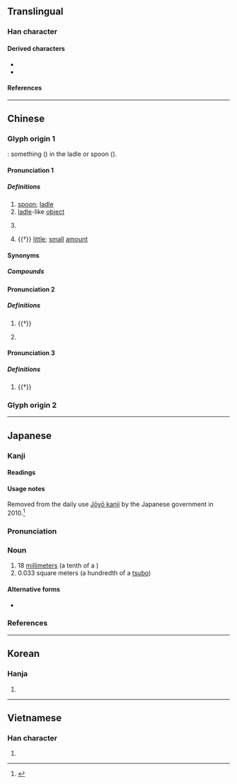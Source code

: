 {{character info}}
{{character info|0xFA77}}
{{character info|0x2F828}}
==Translingual==
{{stroke order}}

===Han character===
{{Han char|rn=20|rad=勹|as=01|sn=3|four=27320|canj=PI,XPI|ids=⿹勹丶(GHTJV),⿹勹一(K)}}

====Derived characters====
* {{l|mul|[[仢]], [[𠮭]], [[圴]], [[妁]], [[尥]], [[𭘅]], [[𢁕]], [[𪪊]], [[㢩]], [[彴]], [[㣿]], [[扚]], [[汋]], [[犳]], [[旳]], [[杓]], [[𣧀]], [[灼]], [[尦]], [[玓]], [[礿]], [[肑]], [[瓝]], [[𬏀]], [[的]], [[𤿉]], [[𪾠]], [[䂆]], [[䄪]], [[𥩘]], [[𧘑]], [[𭇕]], [[畃]], [[約]]([[约]]), [[𦨓]], [[虳]], [[𡖑]], [[訋]], [[豹]], [[𧺕]], [[趵]], [[酌]], [[𫧂]], [[釣]]([[钓]]), [[𭅌]], [[𠣳]], [[靮]], [[䪨]], [[𩖚]], [[𩚈]], [[𠣷]], [[馰]], [[𩲃]], [[䋤]], [[魡]]([[𬶄]]), [[𩾡]], [[䵠]], [[䶂]], [[𦆗]], [[𫍍]]}}
* {{l|mul|[[𠚭]], [[𡚷]], [[𢻭]], [[𤿈]], [[芍]], [[𦉹]], [[𥫩]]}}

====References====
{{Han ref|kx=0150.190|dkj=02495|dj=0339.070|hdz=10254.140|uh=52FA}}
{{Han ref|uh=FA77}}
{{Han ref|uh=2F828}}

----

==Chinese==
{{zh-forms|alt=杓}}

===Glyph origin 1===
{{Han etym}}
{{liushu|i}}: something ({{zh-l|*丶}}) in the ladle or spoon ({{zh-l|*勹}}).

<!--
|c=zoek3,soek3
|mn=qz,xm:sio̍k/zz:sia̍k/qz,tw,xm:sia̍h/zz:chiak/qz,xm:sio̍h
|mn_note=sio̍k/sia̍k - literary; sia̍h/chiak/sio̍h - vernacular
-->{{attention|zh|Please place these pronunciations to section(s) they belong}}

====Pronunciation 1====
{{zh-pron
|m=sháo,zhuò,er=y
|c=soek3
|h=pfs=so̍k
|j=sah5
|md=
|w=5zoq
|mn=ml,jj,tw:sia̍h
|mc=2
|oc=1,2
|cat=n
}}

=====Definitions=====
{{zh-hanzi}}

# [[spoon]]; [[ladle]]
# [[ladle]]-like [[object]]
# {{lb|zh|historical}} {{n-g|A unit of capacity: one tenth of a {{zh-l|合|gě}}, now 1 {{zh-l|市勺}} equals 1 [[centilitre]].}}
# {{†}} [[little]]; [[small]] [[amount]]

====Synonyms====
{{zh-dial|勺子}}

=====Compounds=====
{{zh-der|勺子|公勺|水勺|漏勺|炒勺|掌勺兒的|龍勺|舞勺|腦勺|耳挖勺兒|飯勺|馬勺}}

====Pronunciation 2====
{{zh-pron
|m=zhuó
|mc=1
|oc=2,1
|cat=v,n
}}

=====Definitions=====
{{zh-hanzi}}

# {{†}} {{zh-alt-form|酌|to [[scoop]]; to [[dip]]}}
# {{lb|zh|historical}} {{n-g|An ancient kind of music and dance.}}

====Pronunciation 3====
{{zh-pron
|m=dì
|cat=n
}}

=====Definitions=====
{{zh-hanzi}}

# {{†}} {{zh-alt-form|的|[[mark]]; [[target]]}}

===Glyph origin 2===
{{zh-see|杓|ss}}

----

==Japanese==
{{ja-kanji forms|&#194600;|c=y}}

===Kanji===
{{ja-kanji|grade=n|rs=勹01|kyu=&#194600;}}

====Readings====
{{ja-readings
|goon=じゃく
|kanon=しゃく
|kun=くむ
}}

====Usage notes====
Removed from the daily use [[w:Jōyō kanji|Jōyō kanji]] by the Japanese government in 2010.<ref>{{cite-web|title=Get set for next year's overhaul of joyo kanji|author=The Japan Times|url=https://www.kanjiclinic.com/kc99final.htm|work=www.kanjiclinic.com|date=October 21, 2009|accessdate=February 23, 2010}}</ref>

===Pronunciation===
{{ja-pron|しゃく|acc=1|acc_ref=DJR}}

===Noun===
{{ja-noun|しゃく}}

# 18 [[millimeter]]s (a tenth of a {{ja-r|合|ごう}})
# 0.033 square meters (a hundredth of a [[tsubo]])

====Alternative forms====
* {{l|ja|せき|tr=seki}}

===References===
<references/>

{{top|ja|Units of measure|sort=しゃく}}

----

==Korean==

===Hanja===
{{ko-hanja|작}}

# {{rfdef|ko|sort=勹01}}

----

==Vietnamese==

===Han character===
{{vi-readings|reading=[[chước]], [[giuộc]], [[thược]], [[duộc]]|rs=勹01}}

# {{rfdef|vi|sort=勹01}}